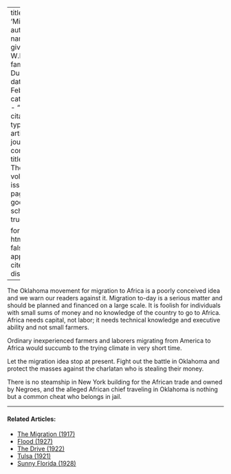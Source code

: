 
---
title: 'Migration'
author:
  - name:
      given: W.E.B.
      family: Du Bois
date: Feb. 1914
categories: 
  - ""
citation: 
  type: article-journal
  container-title: The Crisis
  volume: 7
  issue: 4
  page: 190
google-scholar: true

format:
  html:
    toc: false
    appendix-cite-as: display
---



The Oklahoma movement for migration to Africa is a poorly conceived idea and we warn our readers against it. Migration to-day is a serious matter and should be planned and financed on a large scale. It is foolish for individuals with small sums of money and no knowledge of the country to go to Africa. Africa needs capital, not labor; it needs technical knowledge and executive ability and not small farmers.

Ordinary inexperienced farmers and laborers migrating from America to Africa would succumb to the trying climate in very short time.

Let the migration idea stop at present. Fight out the battle in Oklahoma and protect the masses against the charlatan who is stealing their money.

There is no steamship in New York building for the African trade and owned by Negroes, and the alleged African chief traveling in Oklahoma is nothing but a common cheat who belongs in jail.

<!-- Similar articles start here -->
<div  class="clear-wrap"></div>
<hr>
#### Related Articles:

* [The Migration (1917)](/Volumes/14/01/migration.html)
* [Flood (1927)](/Volumes/34/05/flood.html)
* [The Drive (1922)](/Volumes/22/01/drive.html)
* [Tulsa (1921)](/Volumes/22/06/tulsa.html)
* [Sunny Florida (1928)](/Volumes/35/06/sunny_florida.html)

<!-- Similar articles end here -->